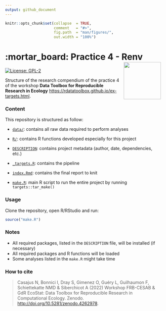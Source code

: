 ```yaml
---
output: github_document
---
```


<!-- README.md is generated from README.Rmd. Please edit that file -->


```r
knitr::opts_chunk$set(collapse  = TRUE,
                      comment   = "#>",
                      fig.path  = "man/figures/",
                      out.width = "100%")
```



# :mortar_board: Practice 4 - Renv <img src="https://raw.githubusercontent.com/rdatatoolbox/course-compendium/main/img/compendium-logo.png"  align="right" style="float:right; height:120px;"/>


<!-- badges: start -->
[![License: GPL-2](https://img.shields.io/badge/License-GPL%20v2-blue.svg)](https://choosealicense.com/licenses/gpl-2.0/)
<!-- badges: end -->


Structure of the research compendium of the practice 4 of the workshop 
**Data Toolbox for Reproducible Research in Ecology** <https://rdatatoolbox.github.io/ex-targets.html>.



### Content

This repository is structured as follow:

- [`data/`](https://github.com/rdatatoolbox/practice4/tree/master/data):
contains all raw data required to perform analyses

- [`R/`](https://github.com/rdatatoolbox/practice4/tree/master/R):
contains R functions developed especially for this project

- [`DESCRIPTION`](https://github.com/rdatatoolbox/practice4/tree/master/DESCRIPTION):
contains project metadata (author, date, dependencies, etc.)

- [`_targets.R`](https://github.com/rdatatoolbox/practice4/tree/master/_targets.R):
contains the pipeline

- [`index.Rmd`](https://github.com/rdatatoolbox/practice4/tree/master/index.Rmd):
contains the final report to knit

- [`make.R`](https://github.com/rdatatoolbox/practice4/tree/master/make.R):
main R script to run the entire project by running `targets::tar_make()`



### Usage

Clone the repository, open R/RStudio and run:

```r
source("make.R")
```



### Notes

- All required packages, listed in the `DESCRIPTION` file, will be installed (if necessary)
- All required packages and R functions will be loaded
- Some analyses listed in the `make.R` might take time



### How to cite

> Casajus N, Bonnici I, Dray S, Gimenez O, Guéry L, Guilhaumon F, Schiettekatte NMD & Siberchicot A (2022) Workshop FRB-CESAB & GdR EcoStat: Data Toolbox for Reproducible Research in Computational Ecology. Zenodo. <http://doi.org/10.5281/zenodo.4262978>.
